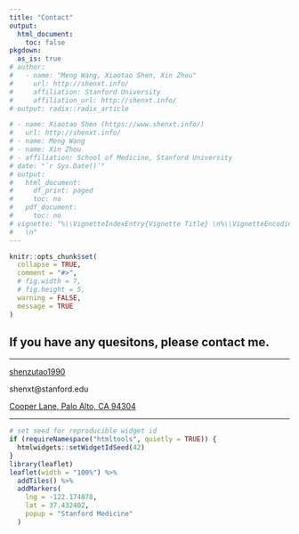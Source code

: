 ---
title: "Contact"
output: 
  html_document:
    toc: false
pkgdown:
  as_is: true
# author:
#   - name: "Meng Wang, Xiaotao Shen, Xin Zhou"
#     url: http://shenxt.info/
#     affiliation: Stanford University
#     affiliation_url: http://shenxt.info/
# output: radix::radix_article

# - name: Xiaotao Shen (https://www.shenxt.info/)
#   url: http://shenxt.info/
# - name: Meng Wang
# - name: Xin Zhou
# - affiliation: School of Medicine, Stanford University
# date: "`r Sys.Date()`"
# output:
#   html_document:
#     df_print: paged
#     toc: no
#   pdf_document:
#     toc: no
# vignette: "%\\VignetteIndexEntry{Vignette Title} \n%\\VignetteEncoding{UTF-8}\n%\\VignetteEngine{knitr::rmarkdown}
#   \n"
---

```{r, include = FALSE, echo=FALSE}
knitr::opts_chunk$set(
  collapse = TRUE,
  comment = "#>",
  # fig.width = 7, 
  # fig.height = 5,
  warning = FALSE,
  message = TRUE
)
```

<!-- <img src="../man/figures/adaflow_logo.png" align="middle" alt="" width="120" /> -->

## If you have any quesitons, please contact me.

---

<i class="fa fa-weixin"></i> [shenzutao1990](https://www.shenxt.info/files/wechat_QR.jpg)

<i class="fa fa-envelope"></i> shenxt@stanford.edu

<i class="fa fa-map-marker-alt"></i> [Cooper Lane, Palo Alto, CA 94304](https://www.google.com/maps/place/Alway+Building/@37.4322345,-122.1770883,17z/data=!3m1!4b1!4m5!3m4!1s0x808fa4d335c3be37:0x9057931f3b312c29!8m2!3d37.4322345!4d-122.1748996)

---

```{r, echo=FALSE}
# set seed for reproducible widget id
if (requireNamespace("htmltools", quietly = TRUE)) {
  htmlwidgets::setWidgetIdSeed(42)
}
library(leaflet)
leaflet(width = "100%") %>%
  addTiles() %>%
  addMarkers(
    lng = -122.174878,
    lat = 37.432402,
    popup = "Stanford Medicine"
  )
```



